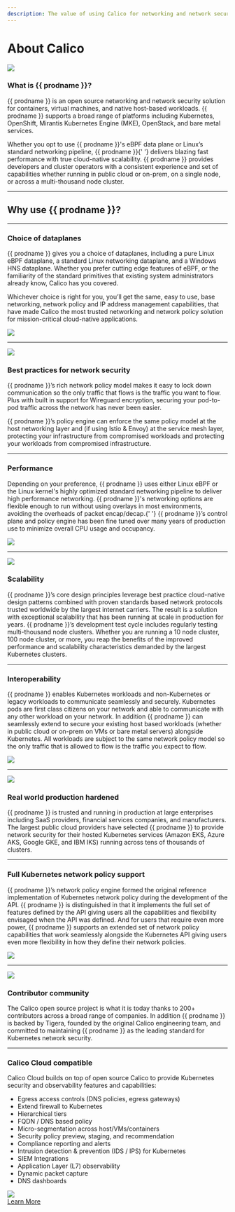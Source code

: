 ```yaml
---
description: The value of using Calico for networking and network security for workloads and hosts.
---
```


# About Calico

<div
  id='why-use-calico-1'
  className='row'
>
  <div className='col-md-6'>
    <img
      style={{ maxWidth: '330px' }}
      className='img-responsive center-block'
      src='/img/calico/felix_icon.png'
    />
  </div>
  <div className='col-md-6'>
    <h3
      id='what-is'
      style={{ marginTop: '5px' }}
    >
      What is {{ prodname }}?
    </h3>
    <p>
      {{ prodname }} is an open source networking and network security solution for containers, virtual machines, and
      native host-based workloads. {{ prodname }} supports a broad range of platforms including Kubernetes, OpenShift,
      Mirantis Kubernetes Engine (MKE), OpenStack, and bare metal services.
    </p>
    <p>
      Whether you opt to use {{ prodname }}'s eBPF data plane or Linux’s standard networking pipeline, {{ prodname }}{' '}
      delivers blazing fast performance with true cloud-native scalability. {{ prodname }} provides developers and
      cluster operators with a consistent experience and set of capabilities whether running in public cloud or on-prem,
      on a single node, or across a multi-thousand node cluster.
    </p>
  </div>
</div>

<hr />

<div style={{ textAlign: 'center' }}>
  <h2 id='why-use'>Why use {{ prodname }}?</h2>
</div>

<hr />

<div
  id='why-use-calico-6'
  className='row'
>
  <div className='col-md-6'>
    <h3
      id='familiar'
      style={{ marginTop: '5px' }}
    >
      Choice of dataplanes
    </h3>
    <p>
      {{ prodname }} gives you a choice of dataplanes, including a pure Linux eBPF dataplane, a standard Linux
      networking dataplane, and a Windows HNS dataplane. Whether you prefer cutting edge features of eBPF, or the
      familiarity of the standard primitives that existing system administrators already know, Calico has you covered.
    </p>
    <p>
      Whichever choice is right for you, you’ll get the same, easy to use, base networking, network policy and IP
      address management capabilities, that have made Calico the most trusted networking and network policy solution for
      mission-critical cloud-native applications.
    </p>
  </div>
  <div className='col-md-6'>
    <img
      className='img-responsive center-block'
      src='/img/calico/intro/multiple-dataplanes.png'
    />
  </div>
</div>

<hr />

<div
  id='why-use-calico-2'
  className='row'
>
  <div className='col-md-6'>
    <img
      className='img-responsive center-block'
      src='/img/calico/intro/best-practices.png'
    />
  </div>
  <div className='col-md-6'>
    <h3
      id='best-practices'
      style={{ marginTop: '5px' }}
    >
      Best practices for network security
    </h3>
    <p>
      {{ prodname }}’s rich network policy model makes it easy to lock down communication so the only traffic that flows
      is the traffic you want to flow. Plus with built in support for Wireguard encryption, securing your pod-to-pod
      traffic across the network has never been easier.
    </p>
    <p>
      {{ prodname }}’s policy engine can enforce the same policy model at the host networking layer and (if using Istio
      & Envoy) at the service mesh layer, protecting your infrastructure from compromised workloads and protecting your
      workloads from compromised infrastructure.
    </p>
  </div>
</div>

<hr />

<div
  id='why-use-calico-3'
  className='row'
>
  <div className='col-md-6'>
    <h3
      id='performance'
      style={{ marginTop: '5px' }}
    >
      Performance
    </h3>
    <p>
      Depending on your preference, {{ prodname }} uses either Linux eBPF or the Linux kernel's highly optimized
      standard networking pipeline to deliver high performance networking. {{ prodname }}'s networking options are
      flexible enough to run without using overlays in most environments, avoiding the overheads of packet encap/decap.{' '}
      {{ prodname }}’s control plane and policy engine has been fine tuned over many years of production use to minimize
      overall CPU usage and occupancy.
    </p>
  </div>
  <div className='col-md-6'>
    <img
      className='img-responsive center-block'
      src='/img/calico/intro/performance.png'
    />
  </div>
</div>

<hr />

<div
  id='why-use-calico-4'
  className='row'
>
  <div className='col-md-6'>
    <img
      className='img-responsive center-block'
      src='/img/calico/intro/scale.png'
    />
  </div>
  <div className='col-md-6'>
    <h3
      id='scalability'
      style={{ marginTop: '5px' }}
    >
      Scalability
    </h3>
    <p>
      {{ prodname }}’s core design principles leverage best practice cloud-native design patterns combined with proven
      standards based network protocols trusted worldwide by the largest internet carriers. The result is a solution
      with exceptional scalability that has been running at scale in production for years. {{ prodname }}’s development
      test cycle includes regularly testing multi-thousand node clusters. Whether you are running a 10 node cluster, 100
      node cluster, or more, you reap the benefits of the improved performance and scalability characteristics demanded
      by the largest Kubernetes clusters.
    </p>
  </div>
</div>

<hr />

<div
  id='why-use-calico-5'
  className='row'
>
  <div className='col-md-6'>
    <h3
      id='interoperability'
      style={{ marginTop: '5px' }}
    >
      Interoperability
    </h3>
    <p>
      {{ prodname }} enables Kubernetes workloads and non-Kubernetes or legacy workloads to communicate seamlessly and
      securely. Kubernetes pods are first class citizens on your network and able to communicate with any other workload
      on your network. In addition {{ prodname }} can seamlessly extend to secure your existing host based workloads
      (whether in public cloud or on-prem on VMs or bare metal servers) alongside Kubernetes. All workloads are subject
      to the same network policy model so the only traffic that is allowed to flow is the traffic you expect to flow.
    </p>
  </div>
  <div className='col-md-6'>
    <img
      className='img-responsive center-block'
      src='/img/calico/intro/interoperability.png'
    />
  </div>
</div>

<hr />

<div
  id='why-use-calico-7'
  className='row'
>
  <div className='col-md-6'>
    <img
      className='img-responsive center-block'
      src='/img/calico/intro/deployed.png'
    />
  </div>
  <div className='col-md-6'>
    <h3
      id='real-world-production'
      style={{ marginTop: '5px' }}
    >
      Real world production hardened
    </h3>
    <p>
      {{ prodname }} is trusted and running in production at large enterprises including SaaS providers, financial
      services companies, and manufacturers. The largest public cloud providers have selected {{ prodname }} to provide
      network security for their hosted Kubernetes services (Amazon EKS, Azure AKS, Google GKE, and IBM IKS) running
      across tens of thousands of clusters.
    </p>
  </div>
</div>

<hr />

<div
  id='why-use-calico-8'
  className='row'
>
  <div className='col-md-6'>
    <h3
      id='full-kubernetes-support'
      style={{ marginTop: '5px' }}
    >
      Full Kubernetes network policy support
    </h3>
    <p>
      {{ prodname }}’s network policy engine formed the original reference implementation of Kubernetes network policy
      during the development of the API. {{ prodname }} is distinguished in that it implements the full set of features
      defined by the API giving users all the capabilities and flexibility envisaged when the API was defined. And for
      users that require even more power, {{ prodname }} supports an extended set of network policy capabilities that
      work seamlessly alongside the Kubernetes API giving users even more flexibility in how they define their network
      policies.
    </p>
  </div>
  <div className='col-md-6'>
    <img
      className='img-responsive center-block'
      src='/img/calico/intro/policy.png'
    />
  </div>
</div>

<hr />

<div
  id='why-use-calico-9'
  className='row'
>
  <div className='col-md-6'>
    <img
      className='img-responsive center-block'
      src='/img/calico/intro/community.png'
    />
  </div>
  <div className='col-md-6'>
    <h3
      id='contributor-community'
      style={{ marginTop: '5px' }}
    >
      Contributor community
    </h3>
    <p>
      The Calico open source project is what it is today thanks to 200+ contributors across a broad range of companies.
      In addition {{ prodname }} is backed by Tigera, founded by the original Calico engineering team, and committed to
      maintaining {{ prodname }} as the leading standard for Kubernetes network security.
    </p>
  </div>
</div>

<hr />

<div
  id='why-use-calico-10'
  className='row'
>
  <div className='col-md-6'>
    <h3
      id='enterprise-compatible'
      style={{ marginTop: '5px' }}
    >
      Calico Cloud compatible
    </h3>
    <p>
      Calico Cloud builds on top of open source Calico to provide Kubernetes security and observability features and
      capabilities:
    </p>
    <ul style={{}}>
      <li>Egress access controls (DNS policies, egress gateways)</li>
      <li>Extend firewall to Kubernetes</li>
      <li>Hierarchical tiers</li>
      <li>FQDN / DNS based policy</li>
      <li>Micro-segmentation across host/VMs/containers</li>
      <li>Security policy preview, staging, and recommendation</li>
      <li>Compliance reporting and alerts</li>
      <li>Intrusion detection & prevention (IDS / IPS) for Kubernetes</li>
      <li>SIEM Integrations</li>
      <li>Application Layer (L7) observability</li>
      <li>Dynamic packet capture</li>
      <li>DNS dashboards</li>
    </ul>
  </div>
  <div className='col-md-6'>
    <img
      className='img-responsive center-block'
      src='/img/calico/calico-cloud-small.png'
    />
    <div
      style={{ display: 'flex', justifyContent: 'center', alignItems: 'center' }}
      id='enterprise-footer'
    >
      <a
        href='https://www.tigera.io/tigera-products/calico-cloud/'
        className='learn-more-button'
      >
        Learn More
      </a>
    </div>
  </div>
</div>

